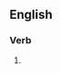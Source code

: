 ==English==

===Verb===
{{head|en|present participle}}

# {{present participle of|sign on|lang=en|nocat=1}}